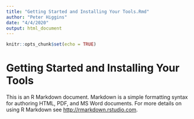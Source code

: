 ```yaml
---
title: "Getting Started and Installing Your Tools.Rmd"
author: "Peter Higgins"
date: "4/4/2020"
output: html_document
---
```


```r
knitr::opts_chunk$set(echo = TRUE)
```

# Getting Started and Installing Your Tools

This is an R Markdown document. Markdown is a simple formatting syntax for authoring HTML, PDF, and MS Word documents. For more details on using R Markdown see <http://rmarkdown.rstudio.com>.

